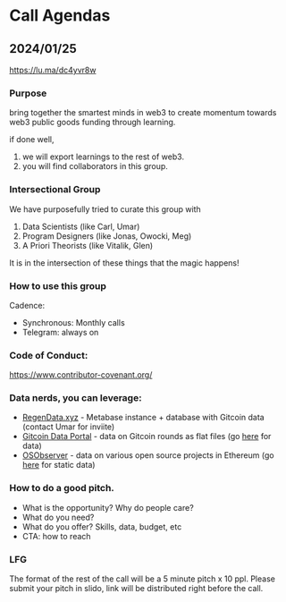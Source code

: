 
# Call Agendas

## 2024/01/25

https://lu.ma/dc4yvr8w

### Purpose

bring together the smartest minds in web3 to create momentum towards web3 public goods funding through learning.

if done well,
1. we will export learnings to the rest of web3.
2. you will find collaborators in this group.

### Intersectional Group

We have purposefully tried to curate this group with 

1. Data Scientists (like Carl, Umar)
2. Program Designers (like Jonas, Owocki, Meg)
3. A Priori Theorists (like Vitalik, Glen)

It is in the intersection of these things that the magic happens!

### How to use this group

Cadence:
- Synchronous: Monthly calls
- Telegram: always on

### Code of Conduct: 

https://www.contributor-covenant.org/

### Data nerds, you can leverage:

- [RegenData.xyz](https://RegenData.xyz) -  Metabase instance + database with Gitcoin data (contact Umar for inviite)
- [Gitcoin Data Portal](https://github.com/davidgasquez/gitcoin-grants-data-portal) - data on Gitcoin rounds as flat files (go [here](http://grant-data.xyz/) for data)
- [OSObserver](https://www.opensource.observer/) - data on various open source projects in Ethereum (go [here](https://github.com/opensource-observer/insights) for static data)


### How to do a good pitch.

- What is the opportunity?  Why do people care?
- What do you need?
- What do you offer? Skills, data, budget, etc
- CTA: how to reach


### LFG

The format of the rest of the call will be a 5 minute pitch x 10 ppl.   Please submit your pitch in slido, link will be distributed right before the call.

